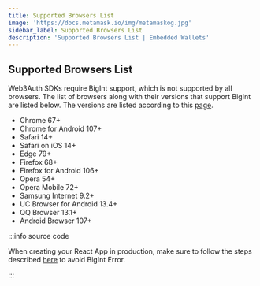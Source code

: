 ```yaml
---
title: Supported Browsers List
image: 'https://docs.metamask.io/img/metamaskog.jpg'
sidebar_label: Supported Browsers List
description: 'Supported Browsers List | Embedded Wallets'
---
```


## Supported Browsers List

Web3Auth SDKs require BigInt support, which is not supported by all browsers. The list of browsers along with their versions that support BigInt are listed below. The versions are listed according to this [page](https://browsersl.ist/#q=supports+bigint%2C+not+dead).

- Chrome 67+
- Chrome for Android 107+
- Safari 14+
- Safari on iOS 14+
- Edge 79+
- Firefox 68+
- Firefox for Android 106+
- Opera 54+
- Opera Mobile 72+
- Samsung Internet 9.2+
- UC Browser for Android 13.4+
- QQ Browser 13.1+
- Android Browser 107+

:::info source code

When creating your React App in production, make sure to follow the steps described [here](/embedded-wallets/troubleshooting/react-big-int-error) to avoid BigInt Error.

:::
